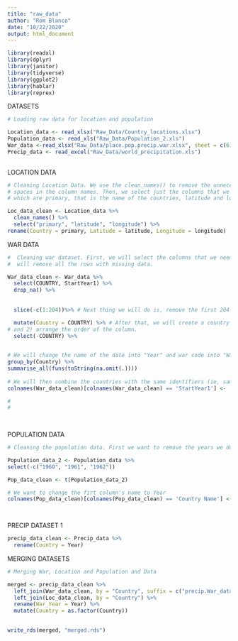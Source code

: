 ```yaml
---
title: "raw_data"
author: "Rom Blanco"
date: "10/22/2020"
output: html_document
---
```


```r
library(readxl)
library(dplyr)
library(janitor)
library(tidyverse)
library(ggplot2)
library(hablar)
library(reprex)

```

DATASETS

```r
# Loading raw data for location and population

Location_data <- read_xlsx("Raw_Data/Country_locations.xlsx")
Population_data <- read_xls("Raw_Data/Population_2.xls")
War_data <-read_xlsx("Raw_Data/place.pop.precip.war.xlsx", sheet = c(6))
Precip_data <- read_excel("Raw_Data/world_precipitation.xls")
                             
```


LOCATION DATA

```r

# Cleaning Location Data. We use the clean_names() to remove the unnecessary
# spaces in the column names. Then, we select just the columns that we want
# which are primary, that is the name of the countries, latitude and longitude of each country.

Loc_data_clean <- Location_data %>%
  clean_names() %>%
  select("primary", "latitude", "longitude") %>%
rename(Country = primary, Latitude = latitude, Longitude = longitude)
```

WAR DATA

```r

#  Cleaning war dataset. First, we will select the columns that we need. Then we
#  will remove all the rows with missing data.

War_data_clean <- War_data %>%
  select(COUNTRY, StartYear1) %>% 
  drop_na() %>%
  
  
  slice(-c(1:204))%>% # Next thing we will do is, remove the first 204 columns because those data don't have counterparts in the parts in the Precipitation database

  mutate(Country = COUNTRY) %>% # After that, we will create a country called mutate to 1) Fix the name which
# and 2) arrange the order of the column.
  select(-COUNTRY) %>%
  

# We will change the name of the date into "Year" and war code into "War_code
group_by(Country) %>%
summarise_all(funs(toString(na.omit(.)))) 
 
# We will then combine the countries with the same identifiers (ie, same country name)
colnames(War_data_clean)[colnames(War_data_clean) == 'StartYear1'] <- 'Year'

# 
# 
  
   


```

POPULATION DATA

```r
# Cleaning the population data. First we want to remove the years we don't need, given the precipitation only covers as far back as 1963. Then, we will transpose the columns to rows and vice- versa. 

Population_data_2 <- Population_data %>%
select(-c("1960", "1961", "1962")) 

Pop_data_clean <- t(Population_data_2) 

# We want to change the firt column's name to Year
colnames(Pop_data_clean)[colnames(Pop_data_clean) == 'Country Name'] <- 'Year'

 
```

PRECIP DATASET 1

```r
precip_data_clean <- Precip_data %>%
  rename(Country = Year)
```

MERGING DATASETS

```r
# Merging War, Location and Population and Data

merged <- precip_data_clean %>%
  left_join(War_data_clean, by = "Country", suffix = c("precip.War_data_clean", "_")) %>%
  left_join(Loc_data_clean, by = "Country") %>%
  rename(War_Year = Year) %>%
  mutate(Country = as.factor(Country))
  

write_rds(merged, "merged.rds")

```




















